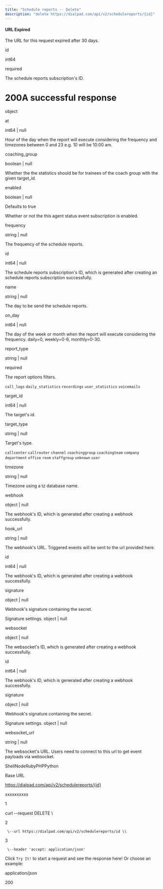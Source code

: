 ```yaml
---
title: "Schedule reports -- Delete"
description: "delete https://dialpad.com/api/v2/schedulereports/{id}"
---
```

#### URL Expired

The URL for this request expired after 30 days.

id

int64

required

The schedule reports subscription's ID.

# 200A successful response

object

at

int64 | null

Hour of the day when the report will execute considering the frequency and timezones between 0 and 23 e.g. 10 will be 10:00 am.

coaching\_group

boolean | null

Whether the the statistics should be for trainees of the coach group with the given target\_id.

enabled

boolean | null

Defaults to true

Whether or not the this agent status event subscription is enabled.

frequency

string | null

The frequency of the schedule reports.

id

int64 | null

The schedule reports subscription's ID, which is generated after creating an schedule reports subscription successfully.

name

string | null

The day to be send the schedule reports.

on\_day

int64 | null

The day of the week or month when the report will execute considering the frequency. daily=0, weekly=0-6, monthly=0-30.

report\_type

string | null

required

The report options filters.

`call_logs` `daily_statistics` `recordings` `user_statistics` `voicemails`

target\_id

int64 | null

The target's id.

target\_type

string | null

Target's type.

`callcenter` `callrouter` `channel` `coachinggroup` `coachingteam` `company` `department` `office` `room` `staffgroup` `unknown` `user`

timezone

string | null

Timezone using a tz database name.

webhook

object | null

The webhook's ID, which is generated after creating a webhook successfully.

hook\_url

string | null

The webhook's URL. Triggered events will be sent to the url provided here.

id

int64 | null

The webhook's ID, which is generated after creating a webhook successfully.

signature

object | null

Webhook's signature containing the secret.

Signature settings. object | null

websocket

object | null

The websocket's ID, which is generated after creating a webhook successfully.

id

int64 | null

The webhook's ID, which is generated after creating a webhook successfully.

signature

object | null

Webhook's signature containing the secret.

Signature settings. object | null

websocket\_url

string | null

The websocket's URL. Users need to connect to this url to get event payloads via websocket.



ShellNodeRubyPHPPython

Base URL

https://dialpad.com/api/v2/schedulereports/{id}

xxxxxxxxxx

1

curl \--request DELETE \\

2

     \--url https://dialpad.com/api/v2/schedulereports/id \\

3

     \--header 'accept: application/json'

Click `Try It!` to start a request and see the response here! Or choose an example:

application/json

200

